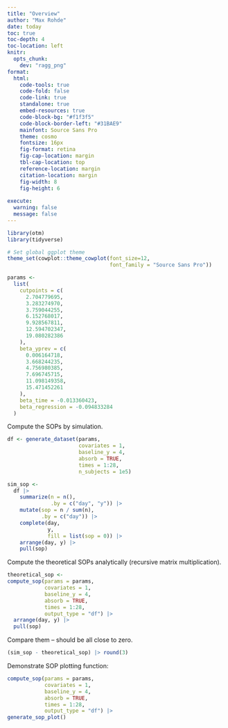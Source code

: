 ```yaml
---
title: "Overview"
author: "Max Rohde"
date: today
toc: true
toc-depth: 4
toc-location: left
knitr:
  opts_chunk: 
    dev: "ragg_png"
format:
  html:
    code-tools: true
    code-fold: false
    code-link: true
    standalone: true
    embed-resources: true
    code-block-bg: "#f1f3f5"
    code-block-border-left: "#31BAE9"
    mainfont: Source Sans Pro
    theme: cosmo
    fontsize: 16px
    fig-format: retina
    fig-cap-location: margin
    tbl-cap-location: top
    reference-location: margin
    citation-location: margin
    fig-width: 8
    fig-height: 6
  
execute:
  warning: false
  message: false
---
```


```r
library(otm)
library(tidyverse)

# Set global ggplot theme
theme_set(cowplot::theme_cowplot(font_size=12,
                                 font_family = "Source Sans Pro"))
```

```r
params <-
  list(
    cutpoints = c(
      2.704779695,
      3.283274970,
      3.759044255,
      6.152768017,
      9.928567811,
      12.594702347,
      19.080282386
    ),
    beta_yprev = c(
      0.006164718,
      3.668244235,
      4.756980385,
      7.696745715,
      11.098149358,
      15.471452261
    ),
    beta_time = -0.013360423,
    beta_regression = -0.094833284
  )
```

Compute the SOPs by simulation.

```r
df <- generate_dataset(params,
                       covariates = 1,
                       baseline_y = 4,
                       absorb = TRUE,
                       times = 1:28,
                       n_subjects = 1e5)
```

```r
sim_sop <-
  df |>
    summarize(n = n(),
              .by = c("day", "y")) |>
    mutate(sop = n / sum(n),
           .by = c("day")) |>
    complete(day,
             y,
             fill = list(sop = 0)) |>
    arrange(day, y) |>
    pull(sop)
```

Compute the theoretical SOPs analytically (recursive matrix multiplication).

```r
theoretical_sop <-
compute_sop(params = params,
            covariates = 1,
            baseline_y = 4,
            absorb = TRUE,
            times = 1:28,
            output_type = "df") |>
  arrange(day, y) |>
  pull(sop)
```

Compare them -- should be all close to zero.

```r
(sim_sop - theoretical_sop) |> round(3)
```

Demonstrate SOP plotting function:

```r
compute_sop(params = params,
            covariates = 1,
            baseline_y = 4,
            absorb = TRUE,
            times = 1:28,
            output_type = "df") |>
generate_sop_plot()
```

